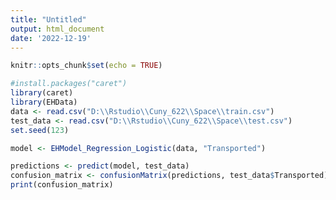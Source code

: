 ```yaml
---
title: "Untitled"
output: html_document
date: '2022-12-19'
---
```


```r
knitr::opts_chunk$set(echo = TRUE)
```
```r

#install.packages("caret")
library(caret)
library(EHData)
data <- read.csv("D:\\Rstudio\\Cuny_622\\Space\\train.csv")
test_data <- read.csv("D:\\Rstudio\\Cuny_622\\Space\\test.csv")
set.seed(123)

model <- EHModel_Regression_Logistic(data, "Transported")

predictions <- predict(model, test_data)
confusion_matrix <- confusionMatrix(predictions, test_data$Transported)
print(confusion_matrix)



```

